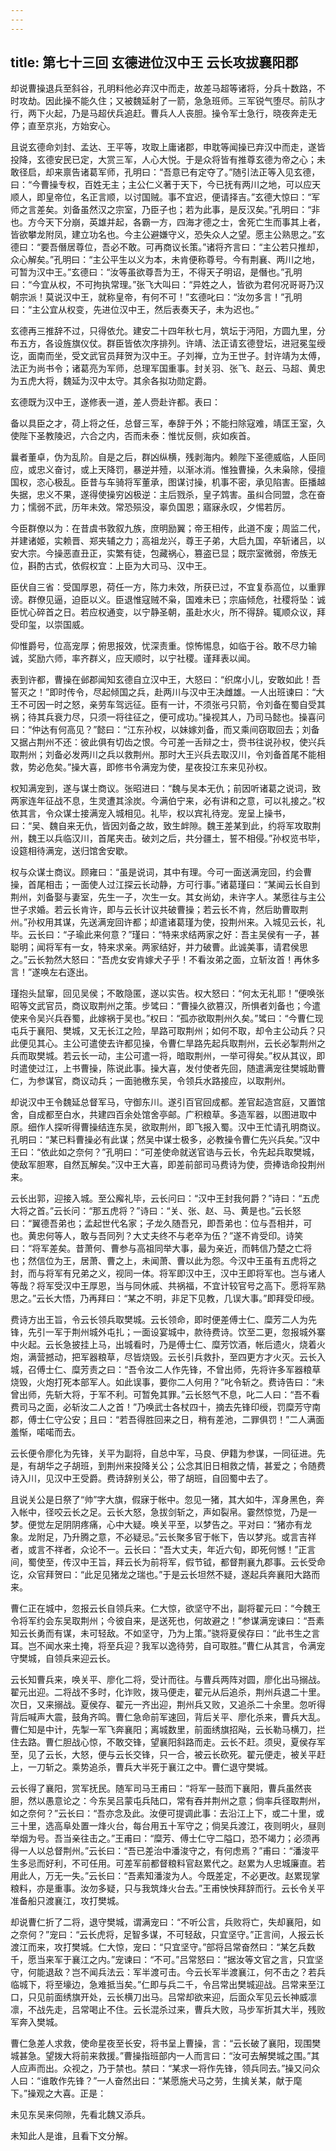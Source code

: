 ```yaml
---
---
---
```

title: 第七十三回 玄德进位汉中王 云长攻拔襄阳郡
---

却说曹操退兵至斜谷，孔明料他必弃汉中而走，故差马超等诸将，分兵十数路，不时攻劫。因此操不能久住；又被魏延射了一箭，急急班师。三军锐气堕尽。前队才行，两下火起，乃是马超伏兵追赶。曹兵人人丧胆。操令军士急行，晓夜奔走无停；直至京兆，方始安心。

且说玄德命刘封、孟达、王平等，攻取上庸诸郡，申耽等闻操已弃汉中而走，遂皆投降，玄德安民已定，大赏三军，人心大悦。于是众将皆有推尊玄德为帝之心；未敢径启，却来禀告诸葛军师，孔明曰：“吾意已有定夺了。”随引法正等入见玄德，曰：“今曹操专权，百姓无主；主公仁义著于天下，今已抚有两川之地，可以应天顺人，即皇帝位，名正言顺，以讨国贼。事不宜迟，便请择吉。”玄德大惊曰：“军师之言差矣。刘备虽然汉之宗室，乃臣子也；若为此事，是反汉矣。”孔明曰：“非也。方今天下分崩，英雄并起，各霸一方，四海才德之士，舍死亡生而事其上者，皆欲攀龙附凤，建立功名也。今主公避嫌守义，恐失众人之望。愿主公熟思之。”玄德曰：“要吾僭居尊位，吾必不敢。可再商议长策。”诸将齐言曰：“主公若只推却，众心解矣。”孔明曰：“主公平生以义为本，未肯便称尊号。今有荆襄、两川之地，可暂为汉中王。”玄德曰：“汝等虽欲尊吾为王，不得天子明诏，是僭也。”孔明曰：“今宜从权，不可拘执常理。”张飞大叫曰：“异姓之人，皆欲为君何况哥哥乃汉朝宗派！莫说汉中王，就称皇帝，有何不可！”玄德叱曰：“汝勿多言！”孔明曰：“主公宜从权变，先进位汉中王，然后表奏天子，未为迟也。”

玄德再三推辞不过，只得依允。建安二十四年秋七月，筑坛于沔阳，方圆九里，分布五方，各设旌旗仪仗。群臣皆依次序排列。许靖、法正请玄德登坛，进冠冕玺绶讫，面南而坐，受文武官员拜贺为汉中王。子刘禅，立为王世子。封许靖为太傅，法正为尚书令；诸葛亮为军师，总理军国重事。封关羽、张飞、赵云、马超、黄忠为五虎大将，魏延为汉中太守。其余各拟功勋定爵。

玄德既为汉中王，遂修表一道，差人赍赴许都。表曰：

备以具臣之才，荷上将之任，总督三军，奉辞于外；不能扫除寇难，靖匡王室，久使陛下圣教陵迟，六合之内，否而未泰：惟忧反侧，疢如疾首。

曩者董卓，伪为乱阶。自是之后，群凶纵横，残剥海内。赖陛下圣德威临，人臣同应，或忠义奋讨，或上天降罚，暴逆并殪，以渐冰消。惟独曹操，久未枭除，侵擅国权，恣心极乱。臣昔与车骑将军董承，图谋讨操，机事不密，承见陷害。臣播越失据，忠义不果，遂得使操穷凶极逆：主后戮杀，皇子鸩害。虽纠合同盟，念在奋力；懦弱不武，历年未效。常恐殒没，辜负国恩；寤寐永叹，夕惕若厉。

今臣群僚以为：在昔虞书敦叙九族，庶明励翼；帝王相传，此道不废；周监二代，并建诸姬，实赖晋、郑夹辅之力；高祖龙兴，尊王子弟，大启九国，卒斩诸吕，以安大宗。今操恶直丑正，实繁有徒，包藏祸心，篡盗已显；既宗室微弱，帝族无位，斟酌古式，依假权宜：上臣为大司马、汉中王。

臣伏自三省：受国厚恩，荷任一方，陈力未效，所获已过，不宜复忝高位，以重罪谤。群僚见逼，迫臣以义。臣退惟寇贼不枭，国难未已；宗庙倾危，社稷将坠：诚臣忧心碎首之日。若应权通变，以宁静圣朝，虽赴水火，所不得辞。辄顺众议，拜受印玺，以崇国威。

仰惟爵号，位高宠厚；俯思报效，忧深责重。惊怖惕息，如临于谷。敢不尽力输诚，奖励六师，率齐群义，应天顺时，以宁社稷。谨拜表以闻。

表到许都，曹操在邺郡闻知玄德自立汉中王，大怒曰：“织席小儿，安敢如此！吾誓灭之！”即时传令，尽起倾国之兵，赴两川与汉中王决雌雄。一人出班谏曰：“大王不可因一时之怒，亲劳车驾远征。臣有一计，不须张弓只箭，令刘备在蜀自受其祸；待其兵衰力尽，只须一将往征之，便可成功。”操视其人，乃司马懿也。操喜问曰：“仲达有何高见？”懿曰：“江东孙权，以妹嫁刘备，而又乘间窃取回去；刘备又据占荆州不还：彼此俱有切齿之恨。今可差一舌辩之士，赍书往说孙权，使兴兵取荆州；刘备必发两川之兵以救荆州。那时大王兴兵去取汉川，令刘备首尾不能相救，势必危矣。”操大喜，即修书令满宠为使，星夜投江东来见孙权。

权知满宠到，遂与谋士商议。张昭进曰：“魏与吴本无仇；前因听诸葛之说词，致两家连年征战不息，生灵遭其涂炭。今满伯宁来，必有讲和之意，可以礼接之。”权依其言，令众谋士接满宠入城相见。礼毕，权以宾礼待宠。宠呈上操书，曰：“吴、魏自来无仇，皆因刘备之故，致生衅隙。魏王差某到此，约将军攻取荆州，魏王以兵临汉川，首尾夹击。破刘之后，共分疆土，誓不相侵。”孙权览书毕，设筵相待满宠，送归馆舍安歇。

权与众谋士商议。顾雍曰：“虽是说词，其中有理。今可一面送满宠回，约会曹操，首尾相击；一面使人过江探云长动静，方可行事。”诸葛瑾曰：“某闻云长自到荆州，刘备娶与妻室，先生一子，次生一女。其女尚幼，未许字人。某愿往与主公世子求婚。若云长肯许，即与云长计议共破曹操；若云长不肯，然后助曹取荆州。”孙权用其谋，先送满宠回许都；却遣诸葛瑾为使，投荆州来。入城见云长，礼毕。云长曰：“子瑜此来何意？”瑾曰：“特来求结两家之好：吾主吴侯有一子，甚聪明；闻将军有一女，特来求亲。两家结好，并力破曹。此诚美事，请君侯思之。”云长勃然大怒曰：“吾虎女安肯嫁犬子乎！不看汝弟之面，立斩汝首！再休多言！”遂唤左右逐出。

瑾抱头鼠窜，回见吴侯；不敢隐匿，遂以实告。权大怒曰：“何太无礼耶！”便唤张昭等文武官员，商议取荆州之策。步骘曰：“曹操久欲篡汉，所惧者刘备也；今遣使来令吴兴兵吞蜀，此嫁祸于吴也。”权曰：“孤亦欲取荆州久矣。”骘曰：“今曹仁现屯兵于襄阳、樊城，又无长江之险，旱路可取荆州；如何不取，却令主公动兵？只此便见其心。主公可遣使去许都见操，令曹仁旱路先起兵取荆州，云长必掣荆州之兵而取樊城。若云长一动，主公可遣一将，暗取荆州，一举可得矣。”权从其议，即时遣使过江，上书曹操，陈说此事。操大喜，发付使者先回，随遣满宠往樊城助曹仁，为参谋官，商议动兵；一面驰檄东吴，令领兵水路接应，以取荆州。

却说汉中王令魏延总督军马，守御东川。遂引百官回成都。差官起造宫庭，又置馆舍，自成都至白水，共建四百余处馆舍亭邮。广积粮草。多造军器，以图进取中原。细作人探听得曹操结连东吴，欲取荆州，即飞报入蜀。汉中王忙请孔明商议。孔明曰：“某已料曹操必有此谋；然吴中谋士极多，必教操令曹仁先兴兵矣。”汉中王曰：“依此如之奈何？”孔明曰：“可差使命就送官诰与云长，令先起兵取樊城，使敌军胆寒，自然瓦解矣。”汉中王大喜，即差前部司马费诗为使，赍捧诰命投荆州来。

云长出郭，迎接入城。至公廨礼毕，云长问曰：“汉中王封我何爵？”诗曰：“五虎大将之首。”云长问：“那五虎将？”诗曰：“关、张、赵、马、黄是也。”云长怒曰：“翼德吾弟也；孟起世代名家；子龙久随吾兄，即吾弟也：位与吾相并，可也。黄忠何等人，敢与吾同列？大丈夫终不与老卒为伍？”遂不肯受印。诗笑曰：“将军差矣。昔萧何、曹参与高祖同举大事，最为亲近，而韩信乃楚之亡将也；然信位为王，居萧、曹之上，未闻萧、曹以此为怨。今汉中王虽有五虎将之封，而与将军有兄弟之义，视同一体。将军即汉中王，汉中王即将军也。岂与诸人等哉？将军受汉中王厚恩，当与同休戚、共祸福，不宜计较官号之高下。愿将军熟思之。”云长大悟，乃再拜曰：“某之不明，非足下见教，几误大事。”即拜受印绶。

费诗方出王旨，令云长领兵取樊城。云长领命，即时便差傅士仁、糜芳二人为先锋，先引一军于荆州城外屯扎；一面设宴城中，款待费诗。饮至二更，忽报城外寨中火起。云长急披挂上马，出城看时，乃是傅士仁、糜芳饮酒，帐后遗火，烧着火炮，满营撼动，把军器粮草，尽皆烧毁。云长引兵救扑，至四更方才火灭。云长入城，召傅士仁、糜芳责之曰：“吾令汝二人作先锋，不曾出师，先将许多军器粮草烧毁，火炮打死本部军人。如此误事，要你二人何用？”叱令斩之。费诗告曰：“未曾出师，先斩大将，于军不利。可暂免其罪。”云长怒气不息，叱二人曰：“吾不看费司马之面，必斩汝二人之首！”乃唤武士各杖四十，摘去先锋印绶，罚糜芳守南郡，傅士仁守公安；且曰：“若吾得胜回来之日，稍有差池，二罪俱罚！”二人满面羞惭，喏喏而去。

云长便令廖化为先锋，关平为副将，自总中军，马良、伊籍为参谋，一同征进。先是，有胡华之子胡班，到荆州来投降关公；公念其旧日相救之情，甚爱之；令随费诗入川，见汉中王受爵。费诗辞别关公，带了胡班，自回蜀中去了。

且说关公是日祭了“帅”字大旗，假寐于帐中。忽见一猪，其大如牛，浑身黑色，奔入帐中，径咬云长之足。云长大怒，急拔剑斩之，声如裂帛。霎然惊觉，乃是一梦。便觉左足阴阴疼痛，心中大疑。唤关平至，以梦告之。平对曰：“猪亦有龙象。龙附足，乃升腾之意，不必疑忌。”云长聚多官于帐下，告以梦兆。或言吉祥者，或言不祥者，众论不一。云长曰：“吾大丈夫，年近六旬，即死何憾！”正言间，蜀使至，传汉中王旨，拜云长为前将军，假节钺，都督荆襄九郡事。云长受命讫，众官拜贺曰：“此足见猪龙之瑞也。”于是云长坦然不疑，遂起兵奔襄阳大路而来。

曹仁正在城中，忽报云长自领兵来。仁大惊，欲坚守不出，副将翟元曰：“今魏王令将军约会东吴取荆州；今彼自来，是送死也，何故避之！”参谋满宠谏曰：“吾素知云长勇而有谋，未可轻敌。不如坚守，乃为上策。”骁将夏侯存曰：“此书生之言耳。岂不闻水来土掩，将至兵迎？我军以逸待劳，自可取胜。”曹仁从其言，令满宠守樊城，自领兵来迎云长。

云长知曹兵来，唤关平、廖化二将，受计而往。与曹兵两阵对圆，廖化出马搦战。翟元出迎。二将战不多时，化诈败，拨马便走，翟元从后追杀，荆州兵退二十里。次日，又来搦战。夏侯存、翟元一齐出迎，荆州兵又败，又追杀二十余里。忽听得背后喊声大震，鼓角齐鸣。曹仁急命前军速回，背后关平、廖化杀来，曹兵大乱。曹仁知是中计，先掣一军飞奔襄阳；离城数里，前面绣旗招飐，云长勒马横刀，拦住去路。曹仁胆战心惊，不敢交锋，望襄阳斜路而走。云长不赶。须臾，夏侯存军至，见了云长，大怒，便与云长交锋，只一合，被云长砍死。翟元便走，被关平赶上，一刀斩之。乘势追杀，曹兵大半死于襄江之中。曹仁退守樊城。

云长得了襄阳，赏军抚民。随军司马王甫曰：“将军一鼓而下襄阳，曹兵虽然丧胆，然以愚意论之：今东吴吕蒙屯兵陆口，常有吞并荆州之意；倘率兵径取荆州，如之奈何？”云长曰：“吾亦念及此。汝便可提调此事：去沿江上下，或二十里，或三十里，选高阜处置一烽火台，每台用五十军守之；倘吴兵渡江，夜则明火，昼则举烟为号。吾当亲往击之。”王甫曰：“糜芳、傅士仁守二隘口，恐不竭力；必须再得一人以总督荆州。”云长曰：“吾已差治中潘浚守之，有何虑焉？”甫曰：“潘浚平生多忌而好利，不可任用。可差军前都督粮料官赵累代之。赵累为人忠城廉直。若用此人，万无一失。”云长曰：“吾素知潘浚为人。今既差定，不必更改。赵累现掌粮料，亦是重事。汝勿多疑，只与我筑烽火台去。”王甫怏怏拜辞而行。云长令关平准备船只渡襄江，攻打樊城。

却说曹仁折了二将，退守樊城，谓满宠曰：“不听公言，兵败将亡，失却襄阳，如之奈何？”宠曰：“云长虎将，足智多谋，不可轻敌，只宜坚守。”正言间，人报云长渡江而来，攻打樊城。仁大惊，宠曰：“只宜坚守。”部将吕常奋然曰：“某乞兵数千，愿当来军于襄江之内。”宠谏曰：“不可。”吕常怒曰：“据汝等文官之言，只宜坚守，何能退敌？岂不闻兵法云：军半渡可击。今云长军半渡襄江，何不击之？若兵临城下，将至壕边，急难抵当矣。”仁即与兵二千，令吕常出樊城迎战。吕常来至江口，只见前面绣旗开处，云长横刀出马。吕常却欲来迎，后面众军见云长神威凛凛，不战先走，吕常喝止不住。云长混杀过来，曹兵大败，马步军折其大半，残败军奔入樊城。

曹仁急差人求救，使命星夜至长安，将书呈上曹操，言：“云长破了襄阳，现围樊城甚急。望拨大将前来救援。”曹操指班部内一人而言曰：“汝可去解樊城之围。”其人应声而出。众视之，乃于禁也。禁曰：“某求一将作先锋，领兵同去。”操又问众人曰：“谁敢作先锋？”一人奋然出曰：“某愿施犬马之劳，生擒关某，献于麾下。”操观之大喜。正是：

未见东吴来伺隙，先看北魏又添兵。

未知此人是谁，且看下文分解。